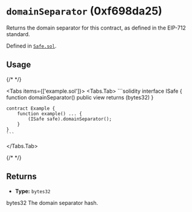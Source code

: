 



# `domainSeparator` (0xf698da25)



Returns the domain separator for this contract, as defined in the EIP-712 standard.




Defined in [`Safe.sol`](https://github.com/safe-global/safe-smart-account/tree/v1.4.1/contracts/Safe.sol#L365).


## Usage

{/* <!-- vale off --> */}

<Tabs items={['example.sol']}>
  <Tabs.Tab>
    ```solidity
    interface ISafe {
        function domainSeparator() public view returns (bytes32)
    }

    contract Example {
        function example() ... {
            (ISafe safe).domainSeparator();
        }
    }
    ```
  </Tabs.Tab>
</Tabs>

{/* <!-- vale on --> */}

## Returns



  - **Type:** `bytes32`

  bytes32 The domain separator hash.







